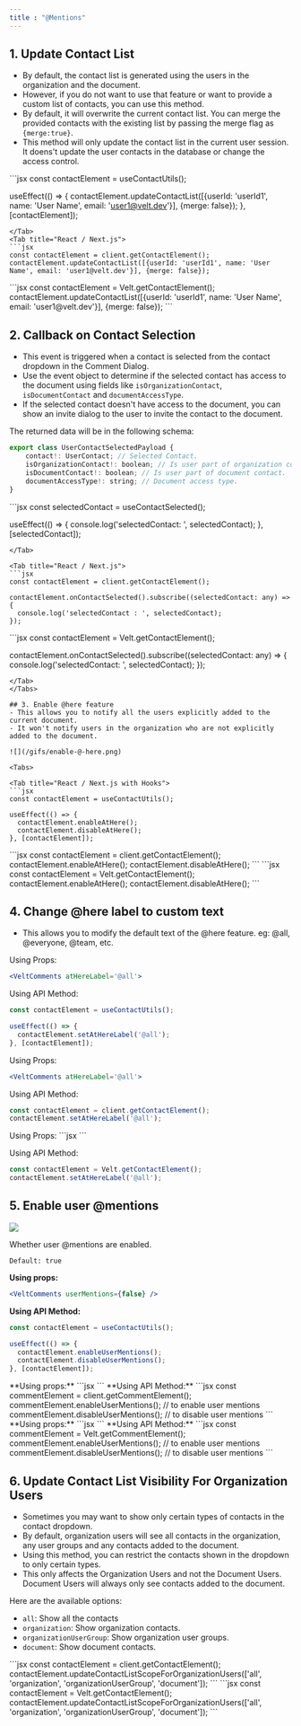 ```yaml
---
title : "@Mentions"
---
```


## 1. Update Contact List
- By default, the contact list is generated using the users in the organization and the document.
- However, if you do not want to use that feature or want to provide a custom list of contacts, you can use this method.
- By default, it will overwrite the current contact list. You can merge the provided contacts with the existing list by passing the merge flag as `{merge:true}`.
- This method will only update the contact list in the current user session. It doens't update the user contacts in the database or change the access control.

<Tabs>
<Tab title="React / Next.js with Hooks">
```jsx
const contactElement = useContactUtils();

useEffect(() => {
  contactElement.updateContactList([{userId: 'userId1', name: 'User Name', email: 'user1@velt.dev'}], {merge: false});
}, [contactElement]);

```
</Tab>
<Tab title="React / Next.js">
```jsx
const contactElement = client.getContactElement();
contactElement.updateContactList([{userId: 'userId1', name: 'User Name', email: 'user1@velt.dev'}], {merge: false});
```
</Tab>

<Tab title="HTML">
```jsx
const contactElement = Velt.getContactElement();
contactElement.updateContactList([{userId: 'userId1', name: 'User Name', email: 'user1@velt.dev'}], {merge: false});
```
</Tab>
</Tabs>

## 2. Callback on Contact Selection
- This event is triggered when a contact is selected from the contact dropdown in the Comment Dialog.
- Use the event object to determine if the selected contact has access to the document using fields like `isOrganizationContact`, `isDocumentContact` and `documentAccessType`.
- If the selected contact doesn't have access to the document, you can show an invite dialog to the user to invite the contact to the document.

The returned data will be in the following schema:
```jsx
export class UserContactSelectedPayload {
    contact!: UserContact; // Selected Contact.
    isOrganizationContact!: boolean; // Is user part of organization contact.
    isDocumentContact!: boolean; // Is user part of document contact.
    documentAccessType!: string; // Document access type.
}
```

<Tabs>
<Tab title="React / Next.js with Hooks">
```jsx
const selectedContact = useContactSelected();

useEffect(() => {
  console.log('selectedContact: ', selectedContact);
}, [selectedContact]);

```
</Tab>

<Tab title="React / Next.js">
```jsx
const contactElement = client.getContactElement();

contactElement.onContactSelected().subscribe((selectedContact: any) => {
  console.log('selectedContact : ', selectedContact);
});
```
</Tab>

<Tab title="HTML">
```jsx
const contactElement = Velt.getContactElement();

contactElement.onContactSelected().subscribe((selectedContact: any) => {
  console.log('selectedContact: ', selectedContact);
});
```
</Tab>
</Tabs>

## 3. Enable @here feature
- This allows you to notify all the users explicitly added to the current document.
- It won't notify users in the organization who are not explicitly added to the document.

![](/gifs/enable-@-here.png)

<Tabs>

<Tab title="React / Next.js with Hooks">
```jsx
const contactElement = useContactUtils();

useEffect(() => {
  contactElement.enableAtHere();
  contactElement.disableAtHere();
}, [contactElement]);

```
</Tab>

<Tab title="React / Next.js">
```jsx
const contactElement = client.getContactElement();
contactElement.enableAtHere();
contactElement.disableAtHere();
```
</Tab>

<Tab title="HTML">
```jsx
const contactElement = Velt.getContactElement();
contactElement.enableAtHere();
contactElement.disableAtHere();
```
</Tab>
</Tabs>


## 4. Change @here label to custom text
- This allows you to modify the default text of the @here feature. eg: @all, @everyone, @team, etc.

<Tabs>
<Tab title="React / Next.js with Hooks">

Using Props:
```jsx
<VeltComments atHereLabel='@all'>
```

Using API Method:
```jsx
const contactElement = useContactUtils();

useEffect(() => {
  contactElement.setAtHereLabel('@all');
}, [contactElement]);
```
</Tab>

<Tab title="React / Next.js">

Using Props:
```jsx
<VeltComments atHereLabel='@all'>
```

Using API Method:

```jsx
const contactElement = client.getContactElement();
contactElement.setAtHereLabel('@all');
```
</Tab>

<Tab title="HTML">
Using Props:
```jsx
<velt-comments at-here-label="@all">
```

Using API Method:
```jsx
const contactElement = Velt.getContactElement();
contactElement.setAtHereLabel('@all');
```
</Tab>
</Tabs>


## 5. Enable user @mentions

![](/images/at-mentions.png)


Whether user @mentions are enabled.

`Default: true`


<Tabs>
<Tab title="React / Next.js with Hooks">

**Using props:**

```jsx 
<VeltComments userMentions={false} />
```
**Using API Method:**

```jsx
const contactElement = useContactUtils();

useEffect(() => {
  contactElement.enableUserMentions();
  contactElement.disableUserMentions();
}, [contactElement]);
```
</Tab>

<Tab title="React / Next.js">
**Using props:**
```jsx 
<VeltComments userMentions={false} />
```
**Using API Method:**
```jsx
const commentElement = client.getCommentElement();
commentElement.enableUserMentions(); // to enable user mentions
commentElement.disableUserMentions(); // to disable user mentions
```
</Tab>

<Tab title="HTML">
**Using props:**
```jsx 
<velt-comments user-mentions="false"></velt-comments>
```
**Using API Method:**
```jsx
const commentElement = Velt.getCommentElement();
commentElement.enableUserMentions(); // to enable user mentions
commentElement.disableUserMentions(); // to disable user mentions
```
</Tab>
</Tabs>


## 6. Update Contact List Visibility For Organization Users
- Sometimes you may want to show only certain types of contacts in the contact dropdown.
- By default, organization users will see all contacts in the organization, any user groups and any contacts added to the document.
- Using this method, you can restrict the contacts shown in the dropdown to only certain types.
- This only affects the Organization Users and not the Document Users. Document Users will always only see contacts added to the document.

Here are the available options:
* `all`: Show all the contacts
* `organization`: Show organization contacts.
* `organizationUserGroup`: Show organization user groups.
* `document`: Show document contacts.


<Tabs>
<Tab title="React / Next.js">
```jsx
const contactElement = client.getContactElement();
contactElement.updateContactListScopeForOrganizationUsers(['all', 'organization', 'organizationUserGroup', 'document']);
```
</Tab>

<Tab title="HTML">
```jsx
const contactElement = Velt.getContactElement();
contactElement.updateContactListScopeForOrganizationUsers(['all', 'organization', 'organizationUserGroup', 'document']);
```
</Tab>
</Tabs>